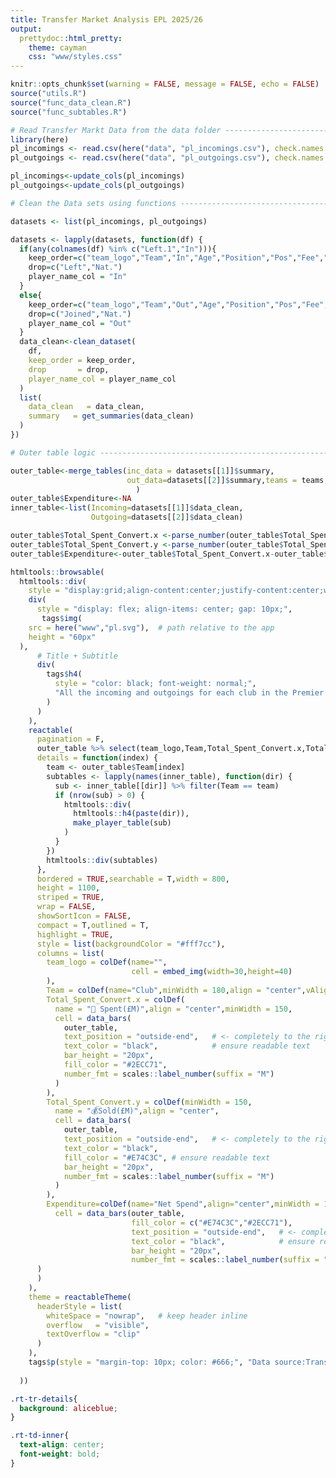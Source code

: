 ```yaml
---
title: Transfer Market Analysis EPL 2025/26
output: 
  prettydoc::html_pretty:
    theme: cayman
    css: "www/styles.css"
---
```


```r
knitr::opts_chunk$set(warning = FALSE, message = FALSE, echo = FALSE)
source("utils.R")
source("func_data_clean.R")
source("func_subtables.R")
```

```r
# Read Transfer Markt Data from the data folder ------------------------------------------------
library(here)
pl_incomings <- read.csv(here("data", "pl_incomings.csv"), check.names = TRUE)
pl_outgoings <- read.csv(here("data", "pl_outgoings.csv"), check.names = TRUE)

```

```r
pl_incomings<-update_cols(pl_incomings)
pl_outgoings<-update_cols(pl_outgoings)

```

```r
# Clean the Data sets using functions -------------------------------------

datasets <- list(pl_incomings, pl_outgoings)

datasets <- lapply(datasets, function(df) {
  if(any(colnames(df) %in% c("Left.1","In"))){
    keep_order=c("team_logo","Team","In","Age","Position","Pos","Fee","Market.value","Left.1")
    drop=c("Left","Nat.")
    player_name_col = "In"
  }
  else{
    keep_order=c("team_logo","Team","Out","Age","Position","Pos","Fee","Market.value","Joined.1")
    drop=c("Joined","Nat.")
    player_name_col = "Out"
  }
  data_clean<-clean_dataset(
    df,
    keep_order = keep_order,
    drop       = drop,
    player_name_col = player_name_col
  )
  list(
    data_clean   = data_clean,
    summary   = get_summaries(data_clean)
  )
})

```

```r
# Outer table logic -------------------------------------------------------

outer_table<-merge_tables(inc_data = datasets[[1]]$summary,
                          out_data=datasets[[2]]$summary,teams = teams,pl_inc_data = pl_incomings
                            )
outer_table$Expenditure<-NA
inner_table<-list(Incoming=datasets[[1]]$data_clean,
                  Outgoing=datasets[[2]]$data_clean)
```

```r
outer_table$Total_Spent_Convert.x <-parse_number(outer_table$Total_Spent_Convert.x)
outer_table$Total_Spent_Convert.y <-parse_number(outer_table$Total_Spent_Convert.y)
outer_table$Expenditure<-outer_table$Total_Spent_Convert.x-outer_table$Total_Spent_Convert.y
```

```r
htmltools::browsable(
  htmltools::div(
    style = "display:grid;align-content:center;justify-content:center;width: 70%; margin: 0 auto; text-align: center;",
    div(
      style = "display: flex; align-items: center; gap: 10px;",
       tags$img(
    src = here("www","pl.svg"),  # path relative to the app
    height = "60px"
  ),
      # Title + Subtitle
      div(
        tags$h4(
          style = "color: black; font-weight: normal;",
          "All the incoming and outgoings for each club in the Premier League for 2025/26 season"
        )
      )
    ),
    reactable(
      pagination = F,
      outer_table %>% select(team_logo,Team,Total_Spent_Convert.x,Total_Spent_Convert.y,Expenditure,-Total_Spent.x,-Total_Spent.y),
      details = function(index) {
        team <- outer_table$Team[index]
        subtables <- lapply(names(inner_table), function(dir) {
          sub <- inner_table[[dir]] %>% filter(Team == team)
          if (nrow(sub) > 0) {
            htmltools::div(
              htmltools::h4(paste(dir)),
              make_player_table(sub)
            )
          }
        })
        htmltools::div(subtables)
      },
      bordered = TRUE,searchable = T,width = 800,
      height = 1100,
      striped = TRUE,
      wrap = FALSE,
      showSortIcon = FALSE,
      compact = T,outlined = T,
      highlight = TRUE,
      style = list(backgroundColor = "#fff7cc"),
      columns = list(
        team_logo = colDef(name="",
                           cell = embed_img(width=30,height=40)
        ),
        Team = colDef(name="Club",minWidth = 180,align = "center",vAlign = "center"),
        Total_Spent_Convert.x = colDef(
          name = "💸 Spent(£M)",align = "center",minWidth = 150,
          cell = data_bars(
            outer_table,
            text_position = "outside-end",   # <- completely to the right
            text_color = "black",            # ensure readable text
            bar_height = "20px",
            fill_color = "#2ECC71",
            number_fmt = scales::label_number(suffix = "M")
          )
        ),
        Total_Spent_Convert.y = colDef(minWidth = 150,
          name = "💰Sold(£M)",align = "center",
          cell = data_bars(
            outer_table,
            text_position = "outside-end",   # <- completely to the right
            text_color = "black",
            fill_color = "#E74C3C", # ensure readable text
            bar_height = "20px",
            number_fmt = scales::label_number(suffix = "M")
          )
        ),
        Expenditure=colDef(name="Net Spend",align="center",minWidth = 150,
          cell = data_bars(outer_table, 
                           fill_color = c("#E74C3C","#2ECC71"),
                           text_position = "outside-end",   # <- completely to the right
                           text_color = "black",            # ensure readable text
                           bar_height = "20px",
                           number_fmt = scales::label_number(suffix = "M")  )
      )
      )
    ),
    theme = reactableTheme(
      headerStyle = list(
        whiteSpace = "nowrap",   # keep header inline
        overflow   = "visible",
        textOverflow = "clip"
      )
    ),
    tags$p(style = "margin-top: 10px; color: #666;", "Data source:Transfer Markt Data,Table Design:By Hari Krishna")
    
  ))

```

```css

.rt-tr-details{
  background: aliceblue;
}

.rt-td-inner{
  text-align: center;
  font-weight: bold;
}


```
